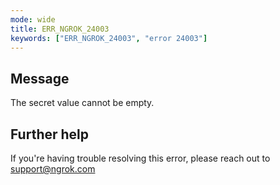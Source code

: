 ```yaml
---
mode: wide
title: ERR_NGROK_24003
keywords: ["ERR_NGROK_24003", "error 24003"]
---
```


## Message

The secret value cannot be empty.

## Further help

If you're having trouble resolving this error, please reach out to [support@ngrok.com](mailto:support@ngrok.com?subject=Help%20with%20ERR_NGROK_24003)
